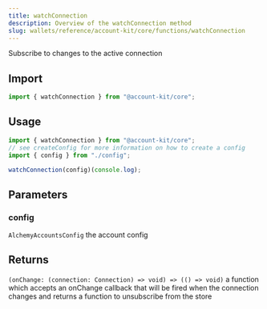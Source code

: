 ```yaml
---
title: watchConnection
description: Overview of the watchConnection method
slug: wallets/reference/account-kit/core/functions/watchConnection
---
```




Subscribe to changes to the active connection

## Import

```ts
import { watchConnection } from "@account-kit/core";
```

## Usage

```ts
import { watchConnection } from "@account-kit/core";
// see createConfig for more information on how to create a config
import { config } from "./config";

watchConnection(config)(console.log);
```

## Parameters

### config

`AlchemyAccountsConfig`
the account config

## Returns

`(onChange: (connection: Connection) => void) => (() => void)`
a function which accepts an onChange callback that will be fired when the connection changes and returns a function to unsubscribe from the store
